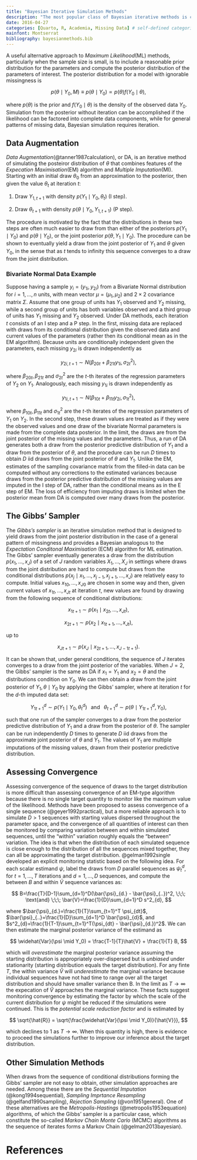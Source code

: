 ```yaml
---
title: "Bayesian Iterative Simulation Methods"
description: "The most popular class of Bayesian iterative methods is called Markov chain Monte Carlo (MCMC), which comprises different algorithms for sampling from a probability distribution. The more steps that are included, the more closely the distribution of the sample matches the actual desired distribution"
date: 2016-04-27
categories: [Quarto, R, Academia, Missing Data] # self-defined categories
mainfont: Montserrat
bibliography: bayesianmethods.bib
---
```


A useful alternative approach to *Maximum Likelihood*(ML) methods, particularly when the sample size is small, is to include a reasonable prior distribution for the parameters and compute the posterior distribution of the parameters of interest. The posterior distribution for a model with ignorable missingness is

$$
p(\theta \mid Y_0, M) \equiv p(\theta \mid Y_0) \propto p(\theta)f(Y_0 \mid \theta),
$$

where $p(\theta)$ is the prior and $f(Y_0 \mid \theta)$ is the density of the observed data $Y_0$. Simulation from the posterior without iteration can be accomplished if the likelihood can be factored into complete data components, while for general patterns of missing data, Bayesian simulation requires iteration.

## Data Augmentation

*Data Augmentation*(@tanner1987calculation), or DA, is an iterative method of simulating the posteiror distribution of $\theta$ that combines features of the *Expecation Maximisation*(EM) algorithm and *Multiple Imputation*(MI). Starting with an initial draw $\theta_0$ from an approximation to the posterior, then given the value $\theta_t$ at iteration $t$:

1. Draw $Y_{1,t+1}$ with density $p(Y_1 \mid Y_0, \theta_t)$ (I step).

2. Draw $\theta_{t+1}$ with density $p(\theta \mid Y_0, Y_{1,t+1})$ (P step).

The procedure is motivated by the fact that the distributions in these two steps are often much easier to draw from than either of the posteriors $p(Y_1 \mid Y_0)$ and $p(\theta \mid Y_0)$, or the joint posterior $p(\theta, Y_1 \mid Y_0)$. The procedure can be shown to eventually yield a draw from the joint posterior of $Y_1$ and $\theta$ given $Y_0$, in the sense that as $t$ tends to infinity this sequence converges to a draw from the joint distribution.

### Bivariate Normal Data Example

Suppose having a sample $y_i=(y_{1i},y_{2i})$ from a Bivariate Normal distribution for $i=1,\ldots,n$ units, with mean vector $\mu=(\mu_1,\mu_2)$ and $2\times2$ covariance matrix $\Sigma$. Assume that one group of units has $Y_1$ observed and $Y_2$ missing, while a second group of units has both variables observed and a third group of units has $Y_1$ missing and $Y_2$ observed. Under DA methods, each iteration $t$ consists of an I step and a P step. In the first, missing data are replaced with draws from its conditional distribution given the observed data and current values of the parameters (rather then its conditional mean as in the EM algorithm). Because units are conditionally independent given the parameters, each missing $y_{2i}$ is drawn independently as

$$
y_{2i,t+1} \sim N\left(\beta_{20t} + \beta_{21t}y_{1i}, \sigma^2_{2t}  \right),
$$

where $\beta_{20t},\beta_{21t}$ and $\sigma^2_{2t}$ are the $t$-th iterates of the regression parameters of $Y_2$ on $Y_1$. Analogously, each missing $y_{1i}$ is drawn independently as

$$
y_{1i,t+1} \sim N\left(\beta_{10t} + \beta_{11t}y_{2i}, \sigma^2_{1t}  \right),
$$

where $\beta_{10t},\beta_{11t}$ and $\sigma^2_{1t}$ are the $t$-th iterates of the regression parameters of $Y_1$ on $Y_2$. In the second step, these drawn values are treated as if they were the observed values and one draw of the bivariate Normal parameters is made from the complete data posterior. In the limit, the draws are from the joint posterior of the missing values and the parameters. Thus, a run of DA generates both a draw from the posterior predictive distribution of $Y_1$ and a draw from the posterior of $\theta$, and the procedure can be run $D$ times to obtain $D$ iid draws from the joint posterior of $\theta$ and $Y_1$. Unlike the EM, estimates of the sampling covariance matrix from the filled-in data can be computed without any corrections to the estimated variances because draws from the posterior predictive distribution of the missing values are imputed in the I step of DA, rather than the conditional means as in the E step of EM. The loss of efficiency from imputing draws is limited when the posterior mean from DA is computed over many draws from the posterior.

## The Gibbs' Sampler

The *Gibbs's sampler* is an iterative simulation method that is designed to yield draws from the joint posterior distribution in the case of a general pattern of missingness and provides a Bayesian analogous to the *Expectation Conditonal Maximisation *(ECM) algorithm for ML estimation. The Gibbs' sampler eventually generates a draw from the distribution $p(x_1,\ldots,x_J)$ of a set of $J$ random variables $X_1,\ldots,X_J$ in settings where draws from the joint distribution are hard to compute but draws from the conditional distributions $p(x_j \mid x_1,\ldots,x_{j-1},x_{j+1},\ldots, x_J)$ are relatively easy to compute. Initial values $x_{10},\ldots,x_{J0}$ are chosen in some way and then, given current values of $x_{1t},\ldots,x_{Jt}$ at iteration $t$, new values are found by drawing from the following sequence of conditional distributions:

$$
x_{1t+1} \sim p\left(x_1 \mid x_{2t},\ldots,x_{Jt} \right),
$$

$$
x_{2t+1} \sim p\left(x_2 \mid x_{1t+1},\ldots,x_{Jt} \right),
$$

up to

$$
x_{Jt+1} \sim p\left(x_J \mid x_{2t+1},\ldots,x_{J-1t+1} \right).
$$

It can be shown that, under general conditions, the sequence of $J$ iterates converges to a draw from the joint posterior of the variables. When $J=2$, the Gibbs' sampler is the same as DA if $x_1=Y_1$ and $x_2=\theta$ and the distributions condition on $Y_0$. We can then obtain a draw from the joint posterior of $Y_1,\theta \mid Y_0$ by applying the Gibbs' sampler, where at iteration $t$ for the $d$-th imputed data set:

$$
Y^d_{1t+1} \sim p\left(Y_1 \mid Y_0, \theta^d_{t}\right) \;\;\; \text{and} \;\;\; \theta^d_{t+1} \sim p\left(\theta \mid Y^d_{1t+1}, Y_0\right),
$$

such that one run of the sampler converges to a draw from the posterior predictive distribution of $Y_1$ and a draw from the posterior of $\theta$. The sampler can be run independently $D$ times to generate $D$ iid draws from the approximate joint posterior of $\theta$ and $Y_1$. The values of $Y_1$ are multiple imputations of the missing values, drawn from their posterior predictive distribution.

## Assessing Convergence

Assessing convergence of the sequence of draws to the target distribution is more difficult than assessing convergence of an EM-type algorithm because there is no single target quantity to monitor like the maximum value of the likelihood. Methods have been proposed to assess convergence of a single sequence (@geyer1992practical), but a more reliable approach is to simulate $D>1$ sequences with starting values dispersed throughout the parameter space, and the convergence of all quantities of interest can then be monitored by comparing variation between and within simulated sequences, until the "within" variation roughly equals the "between" variation. The idea is that when the distribution of each simulated sequence is close enough to the distribution of all the sequences mixed together, they can all be approximating the target distribution. @gelman1992single developed an explicit monitoring statistic based on the following idea. For each scalar estimand $\psi$, label the draws from $D$ parallel sequences as $\psi^d_{t}$, for $t=1,\ldots,T$ iterations and $d=1,\ldots,D$ sequences, and compute the between $B$ and within $\bar{V}$ sequence variances as:   

$$
B=\frac{T}{D-1}\sum_{d=1}^D(\bar{\psi}_{d.} - \bar{\psi}_{..})^2, \;\;\; \text{and} \;\;\; \bar{V}=\frac{1}{D}\sum_{d=1}^D s^2_{d},
$$

where $\bar{\psi}_{d.}=\frac{1}{T}\sum_{t=1}^T \psi_{dt}$, $\bar{\psi}_{..}=\frac{1}{D}\sum_{d=1}^D \bar{\psi}_{d}$, and $s^2_{d}=\frac{1}{T-1}\sum_{t=1}^T(\psi_{dt} - \bar{\psi}_{d.})^2$. We can then estimate the marginal posterior variance of the estimand as

$$
\widehat{Var}(\psi \mid Y_0) = \frac{T-1}{T}\hat{V} + \frac{1}{T} B,
$$

which will *overestimate* the marginal posterior variance assuming the starting distribution is appropriately over-dispersed but is *unbiased* under stationarity (starting distribution equals the target distribution). For any finte $T$, the within variance $\hat{V}$ will *underestimate* the marginal variance because individual sequences have not had time to range over all the target distribution and should have smaller variance then B. In the limit as $T \rightarrow \infty$ the expecation of $\hat{V}$ approaches the marginal variance. These facts suggest monitoring convergence by estimating the factor by which the scale of the current distribution for $\psi$ might be reduced if the simulations were continued. This is the *potential scale reduction factor* and is estimated by

$$
\sqrt{\hat{R}} = \sqrt{\frac{\widehat{Var}(\psi \mid Y_0)}{\hat{V}}},
$$

which declines to 1 as $T \rightarrow \infty$. When this quantity is high, there is evidence to proceed the simulations further to improve our inference about the target distribution.

## Other Simulation Methods

When draws from the sequence of conditional distributions forming the Gibbs' sampler are not easy to obtain, other simulation approaches are needed. Among these there are the *Sequential Imputation* (@kong1994sequential), *Sampling Imprtance Resampling* (@gelfand1990sampling), *Rejection Sampling* (@von1951general). One of these alternatives are the *Metropolis-Hastings* (@metropolis1953equation) algorithms, of which the Gibbs' sampler is a particular case, which constitute the so-called *Markov Chain Monte Carlo* (MCMC) algorithms as the sequence of iterates forms a Markov Chain (@gelman2013bayesian).



# References


